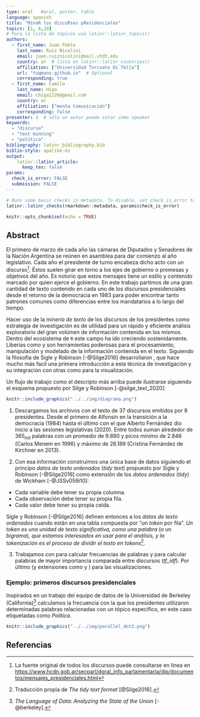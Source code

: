 ```yaml
---
type: oral   #oral, poster, table
language: spanish
title: "MinaR los discuRsos pResidenciales"
topics: [1, 6,10]
# Para la lista de tópicos usá latinr::latinr_topics()
authors:
  - first_name: Juan Pablo
    last_name: Ruiz Nicolini
    email: juan.ruiznicolini@mail.utdt.edu
    country: ar  # lista en latinr::latinr_countries()
    affiliation: ["Universidad Torcuato Di Tella"]
    url: "tuqmano.github.io"  # Optional 
    corresponding: true
  - first_name: Camila 
    last_name: Higa
    email: chiga1226@gmail.com
    country: ar
    affiliation: ["menta Comunicación"]
    corresponding: false
presenter: 1  # sólo un autor puede estar como speaker
keywords: 
  - "discurso"
  - "text minning"
  - "política"
bibliography: latinr_bibliography.bib
biblio-style: apalike-es   
output: 
    latinr::latinr_article:
      keep_tex: false
params: 
  check_is_error: FALSE
  submission: FALSE
---
```



```r
# Runs some basic checks in metadata. To disable, set check_is_error to FALSE
latinr::latinr_checks(rmarkdown::metadata, params$check_is_error)
```


```r
knitr::opts_chunk$set(echo = TRUE)
```


## Abstract 

El primero de marzo de cada año las cámaras de Diputados y Senadores de la Nación Argentina se reúnen en asamblea para dar comienzo al año legislativo. Cada año el presidente de turno encabeza  dicho acto con un discurso[^1]. Éstos suelen girar en torno a los ejes de gobierno o promesas y objetivos del año. Es notorio que estos mensajes tiene un estilo y contenido marcado por quien ejerce el gobierno. En este trabajo partimos de una gran cantidad de texto contenido en cada uno de los discursos presidenciales desde el retorno de la democracia en 1983 para poder encontrar tanto patrones comunes como diferencias entre los mandatarios a lo largo del tiempo.

[^1]: La fuente original de todos los discursos puede consultarse en línea en [https://www.hcdn.gob.ar/secparl/dgral_info_parlamentaria/dip/documentos/mensajes_presidenciales.html](https://www.hcdn.gob.ar/secparl/dgral_info_parlamentaria/dip/documentos/mensajes_presidenciales.html)


Hacer uso de la *minería de texto* de los discursos de los presidentes como estrategia de investigación es de utilidad para un rápido y eficiente análisis exploratorio del gran volúmen de información contenida en los mismos. Dentro del ecosistema de `R` este campo ha ido creciendo sostenidamente. Liberias como \CRANpkg{tm} y \CRANpkg{topicmodels} son herramientas poderosas para el procesamiento, manipulación y modelado de la información contenida en el texto. Siguiendo la filosofía de \CRANpkg{tidyverse}  Sigle y Robinson [-@Silge2016] desarrollaron \CRANpkg{tidytext}, que hace mucho más facil una primera introducción a esta técnica de investigación y su integración con otras como \CRANpkg{ggplot2} para la visualización. 

Un flujo de trabajo como el descripto más arriba puede ilustrarse siguiendo el esquema propuesto por Silge y Robinson [-@silge_text_2020]:

```r
knitr::include_graphics("../../img/diagrama.png")
```

1. Descargamos los archivos con el texto de $37$ discursos emitidos por $8$ presidentes. Desde el primero de Alfonsín en la transición a la democracia (1984) hasta el último con el que Alberto Fernández dio inicio a las sesiones legislativas (2020). Entre todos suman alrededor de $365_{mil}$ palabras con un promedio de $9.880$ y picos mínimo de $2.846$ (Carlos Menem en 1996) y máximo de $26.189$ (Cristina Fernández de Kirchner en $2013$). 

2. Con esa información construimos una única base de datos siguiendo el principo *datos de texto ordenados* (*tidy text*) propuesto por Sigle y Robinson [-@Silge2016] como extensión de los *datos ordenados* (*tidy*) de Wickham [-@JSSv059i10]: 

 * Cada variable debe tener su propia columna.
 * Cada observación debe tener su propia fila.
 * Cada valor debe tener su propia celda.

Sigle y Robinson [-@Silge2016] definen entonces a los *datos de texto ordenados* cuando están en una tabla compuesta por "un *token* por fila". *Un token es una unidad de texto significativa, como una palabra* (o un *bigrama*)*, que estamos interesados en usar para el análisis, y la tokenización es el proceso de dividir el texto en tokens*[^2]. 

[^2]: Traducción propia de *The tidy text format* [@Silge2016].

3. Trabajamos con \CRANpkg{dplyr} para calcular frecuencias de palabras y \CRANpkg{tidytext} para calcular palabras de mayor importancia comparada entre discursos (*tf_idf*). Por último \CRANpkg{ggplot2} (y extensiones como \CRANpkg{patchwork} y \CRANpkg{ggforce}) para las visualizaciones. 

### Ejemplo: primeros discursos presidenciales

Inspirados en un trabajo del equipo de datos de la Universidad de Berkeley (California)[^3] calculamos la frecuencia con la que los presidentes utilizaron determinadas palabras relacionadas con un tópico específico, en este caso etiquetadas como *Política*.  

[^3]: *The Language of Data: Analyzing the State of the Union* [-@berkeley].

```r
knitr::include_graphics("../../img/parallel_dot2.png")
```



## Referencias


